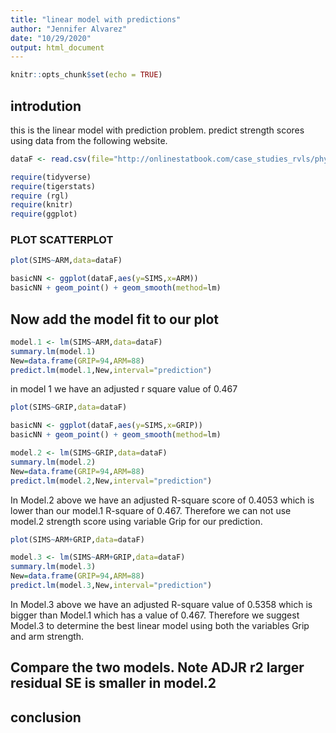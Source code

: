 ```yaml
---
title: "linear model with predictions"
author: "Jennifer Alvarez"
date: "10/29/2020"
output: html_document
---
```


```r
knitr::opts_chunk$set(echo = TRUE)
```

## introdution 
this is the linear model with prediction problem.
predict strength scores using data from the following website.


```r
dataF <- read.csv(file="http://onlinestatbook.com/case_studies_rvls/physical_strength/data.txt", sep= "" ,header=TRUE)
```

```r
require(tidyverse)
require(tigerstats)
require (rgl)
require(knitr)
require(ggplot)
```

### PLOT SCATTERPLOT

```r
plot(SIMS~ARM,data=dataF)
```

```r
basicNN <- ggplot(dataF,aes(y=SIMS,x=ARM))
basicNN + geom_point() + geom_smooth(method=lm)
```



## Now add the model fit to our plot

```r
model.1 <- lm(SIMS~ARM,data=dataF)
summary.lm(model.1)
New=data.frame(GRIP=94,ARM=88)
predict.lm(model.1,New,interval="prediction")
```

in model 1 we have an adjusted r square value of 0.467

```r
plot(SIMS~GRIP,data=dataF)
```

```r
basicNN <- ggplot(dataF,aes(y=SIMS,x=GRIP))
basicNN + geom_point() + geom_smooth(method=lm)
```

```r
model.2 <- lm(SIMS~GRIP,data=dataF)
summary.lm(model.2)
New=data.frame(GRIP=94,ARM=88)
predict.lm(model.2,New,interval="prediction")
```

In Model.2 above we have an adjusted R-square score of 0.4053 which is lower than our model.1 R-square of 0.467. Therefore we can not use model.2 strength score using variable Grip for our prediction.


```r
plot(SIMS~ARM+GRIP,data=dataF)
```


```r
model.3 <- lm(SIMS~ARM+GRIP,data=dataF)
summary.lm(model.3)
New=data.frame(GRIP=94,ARM=88)
predict.lm(model.3,New,interval="prediction")
```

In Model.3 above we have an adjusted R-square value of 0.5358 which is bigger than Model.1 which has a value of 0.467.  Therefore we suggest Model.3 to determine the best linear model using both the variables Grip and arm strength.


## Compare the two models. Note ADJR r2 larger residual SE is smaller in model.2



## conclusion 






